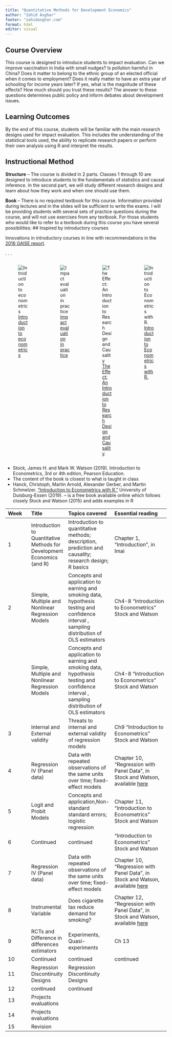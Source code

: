 ```yaml
---
title: "Quantitative Methods for Development Economics"
author: "Zahid Asghar"
footer: "zahidasghar.com"
format: html
editor: visual
---
```


## Course Overview

This course is designed to introduce students to impact evaluation. Can we improve vaccination in India with small nudges? Is pollution harmful in China? Does it matter to belong to the ethnic group of an elected official when it comes to employment? Does it really matter to have an extra year of schooling for income years later? If yes, what is the magnitude of these effects? How much should you trust these results? The answer to these questions determines public policy and inform debates about development issues.

## Learning Outcomes

By the end of this course, students will be familiar with the main research designs used for impact evaluation. This includes the understanding of the statistical tools used, the ability to replicate research papers or perform their own analysis using R and interpret the results.

## Instructional Method

**Structure** -- The course is divided in 2 parts. Classes 1 through 10 are designed to introduce students to the fundamentals of statistics and causal inference. In the second part, we will study different research designs and learn about how they work and when one should use them.

**Book** -- There is no required textbook for this course. Information provided during lectures and in the slides will be sufficient to write the exams. I will be providing students with several sets of practice questions during the course, and will not use exercises from any textbook. For those students who would like to refer to a textbook during this course you have several possibilities:
## Inspired by introductory courses

Innovations in introductory courses in line with recommendations in the [2016 GAISE report](https://www.amstat.org/docs/default-source/amstat-documents/gaisecollege_full.pdf).

. . .

::: columns
::: {.column width="25%"}
![[Introduction to econometrics](https://www.pearson.com/en-us/subject-catalog/p/introduction-to-econometrics/P200000006421?view=educator)](econometrics.jpg)
:::

::: {.column width="25%"}
![[Impact evaluation in practice](https://www.worldbank.org/en/programs/sief-trust-fund/publication/impact-evaluation-in-practice)](impact_eval.jpg)
:::

::: {.column width="25%"}
![[The Effect: An Introduction to Research Design and Causality](https://theeffectbook.net/)](the_effect.jpg)
:::

::: {.column width="25%"}
![[Introduction to Econometrics with R.](https://www.econometrics-with-r.org/)](econometrics_R.png)
:::
:::
-   Stock, James H. and Mark W. Watson (2019). Introduction to Econometrics, 3rd or 4th edition, Pearson Education.
-   The content of the book is closest to what is taught in class
-   Hanck, Christoph, Martin Arnold, Alexander Gerber, and Martin Schmelzer. ["Introduction to Econometrics with R."](https://www.econometrics-with-r.org/) University of Duisburg-Essen (2019). -- is a free book available online which follows closely Stock and Watson (2015) and adds examples in R

| **Week** | **Title**                                                              | **Topics covered**                                                                                                                         | **Essential reading**                                                                                                                                                                                                                                             |
|:------------|:------------|:--------------|:-------------------------------|
| 1        | Introduction to Quantitative Methods for Development Economics (and R) | Introduction to quantitative methods; description, prediction and causality; research design; R basics                                     | Chapter 1, "Introduction", in Imai                                                                                                                                                                                                                                |
| 2        | Simple, Multiple and Nonlinear Regression Models                       | Concepts and application to earning and smoking data, hypothesis testing and confidence interval , sampling distribution of OLS estimators | Ch4-8 "Introduction to Econometrics" Stock and Watson                                                                                                                                                                                                             |
|          | Simple, Multiple and Nonlinear Regression Models                       | Concepts and application to earning and smoking data, hypothesis testing and confidence interval , sampling distribution of OLS estimators | Ch4-8 "Introduction to Econometrics" Stock and Watson                                                                                                                                                                                                             |
| 3        | Internal and External validity                                         | Threats to internal and external validity of regression models                                                                             | Ch9 "Introduction to Econometrics" Stock and Watson                                                                                                                                                                                                               |
| 4        | Regression IV (Panel data)                                             | Data with repeated observations of the same units over time; fixed-effect models                                                           | Chapter 10, "Regression with Panel Data", in Stock and Watson, available [here](https://moodle.ucl.ac.uk/pluginfile.php/3633836/mod_resource/content/1/Introduction_to_Econometrics_Update_Global_Edition_----_%28CHAPTER_10_Regression_with_Panel_Data%29-2.pdf) |
| 5        | Logit and Probit Models                                                | Concepts and application,Non-standard standard errors; logistic regression                                                                 | Chapter 11, "Introduction to Econometrics" Stock and Watson                                                                                                                                                                                                       |
| 6        | Continued                                                              | continued                                                                                                                                  | "Introduction to Econometrics" Stock and Watson                                                                                                                                                                                                                   |
| 7        | Regression IV (Panel data)                                             | Data with repeated observations of the same units over time; fixed-effect models                                                           | Chapter 10, "Regression with Panel Data", in Stock and Watson, available [here](https://moodle.ucl.ac.uk/pluginfile.php/3633836/mod_resource/content/1/Introduction_to_Econometrics_Update_Global_Edition_----_%28CHAPTER_10_Regression_with_Panel_Data%29-2.pdf) |
| 8        | Instrumental Variable                                                  | Does cigarette tax reduce demand for smoking?                                                                                              | Chapter 12, "Regression with Panel Data", in Stock and Watson, available [here](https://moodle.ucl.ac.uk/pluginfile.php/3633836/mod_resource/content/1/Introduction_to_Econometrics_Update_Global_Edition_----_%28CHAPTER_10_Regression_with_Panel_Data%29-2.pdf) |
| 9        | RCTs and Difference in differences estimators                          | Experiments, Quasi-experiments                                                                                                             | Ch 13                                                                                                                                                                                                                                                             |
| 10       | Continued                                                              | continued                                                                                                                                  | continued                                                                                                                                                                                                                                                         |
| 11       | Regression Discontinuity Designs                                       | Regression Discontinuity Designs                                                                                                           |                                                                                                                                                                                                                                                                   |
| 12       | continued                                                              | continued                                                                                                                                  |                                                                                                                                                                                                                                                                   |
| 13       | Projects evaluations                                                   |                                                                                                                                            |                                                                                                                                                                                                                                                                   |
| 14       | Projects evaluations                                                   |                                                                                                                                            |                                                                                                                                                                                                                                                                   |
| 15       | Revision                                                               |                                                                                                                                            |                                                                                                                                                                                                                                                                   |
